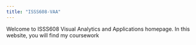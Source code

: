 ```yaml
---
title: "ISSS608-VAA"
---
```


Welcome to ISSS608 Visual Analytics and Applications homepage. In this website, you will find my coursework
